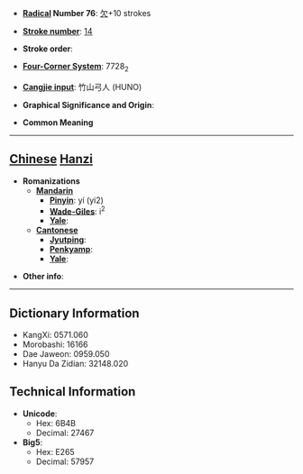 * '''[[Wiktionary:Chinese radical index| Radical]] Number 76''': [[Wiktionary:Chinese radical index 欠|欠]]+10 strokes

* '''[[Wiktionary:Chinese total strokes index|Stroke number]]''': [[Wiktionary:Chinese total strokes index 14|14]]

* '''Stroke order''': 

* '''[[Wiktionary:Chinese four corner index|Four-Corner System]]''': 7728<sub>2</sub>

* '''[[Wiktionary:Chinese Cangjie index|Cangjie input]]''': 竹山弓人 (HUNO)

* '''Graphical Significance and Origin''': 

* '''Common Meaning'''

----

== [[Chinese]] [[Hanzi]] ==

* '''Romanizations'''
** '''[[Mandarin]]'''
*** '''[[Pinyin]]''': yí (yi2)
*** '''[[Wade-Giles]]''': i<sup>2</sup>
*** '''[[Yale]]''': 
** '''[[Cantonese]]'''
*** '''[[Jyutping]]''':
*** '''[[Penkyamp]]''': 
*** '''[[Yale]]''': 

* '''Other info''': 

----

== Dictionary Information ==

* KangXi: 0571.060
* Morobashi: 16166
* Dae Jaweon: 0959.050
* Hanyu Da Zidian: 32148.020

== Technical Information ==

* '''Unicode''':
** Hex: 6B4B
** Decimal: 27467
* '''Big5''':
** Hex: E265
** Decimal: 57957